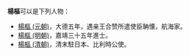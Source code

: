 '''楊樞'''可以是下列人物：
* [[楊樞_(元朝)|楊樞 (元朝)]]，大德五年，遇亲王合赞所遣使臣聃懐，航海家。
* [[楊樞_(明朝)|楊樞 (明朝)]]，嘉靖三十五年進士。
* [[楊樞_(清朝)|楊樞 (清朝)]]，清末駐日本、比利時公使。

{{disambig|S枢|cat=二字杨姓人名消歧义}}